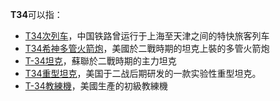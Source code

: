 {{DisambigNav|T|34}}
'''T34'''可以指：

*[[T34次列车|T34次列车]]，中国铁路曾运行于上海至天津之间的特快旅客列车
*[[T34希神多管火箭炮|T34希神多管火箭炮]]，美國於二戰時期的坦克上裝的多管火箭炮
*[[T-34坦克|T-34坦克]]，蘇聯於二戰時期的主力坦克
*[[T30|T34重型坦克]]，美国于二战后期研发的一款实验性重型坦克。
*[[T-34教練機|T-34教練機]]，美國生產的初級教練機

{{disambig}}